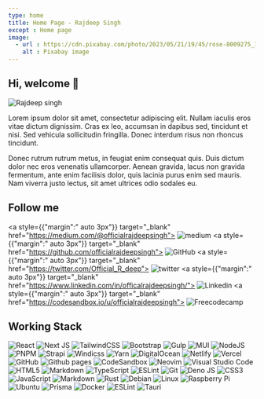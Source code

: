 ```yaml
---
type: home
title: Home Page - Rajdeep Singh
except : Home page
image:
  - url : https://cdn.pixabay.com/photo/2023/05/21/19/45/rose-8009275_1280.jpg
    alt : Pixabay image
---
```


## Hi, welcome 👋

![Rajdeep singh](https://capsule-render.vercel.app/api?type=soft&color=auto&height=400&section=header&text=Build%20and%20Deploy&fontSize=90&animation=fadeIn)

Lorem ipsum dolor sit amet, consectetur adipiscing elit. Nullam iaculis eros vitae dictum dignissim. Cras ex leo, accumsan in dapibus sed, tincidunt et nisi. Sed vehicula sollicitudin fringilla. Donec interdum risus non rhoncus tincidunt. 

Donec rutrum rutrum metus, in feugiat enim consequat quis. Duis dictum dolor nec eros venenatis ullamcorper. Aenean gravida, lacus non gravida fermentum, ante enim facilisis dolor, quis lacinia purus enim sed mauris. Nam viverra justo lectus, sit amet ultrices odio sodales eu.

## Follow me

<Divider mb={20} size="lg" color="indigo" />

<div id="badges">

  <a style={{"margin":" auto 3px"}} target="_blank" href="https://medium.com/@officialrajdeepsingh">
    <img title="Medium" alt="medium" src="https://img.shields.io/badge/Medium-12100E?style=for-the-badge&logo=medium&logoColor=white" alt="LinkedIn Badge"/>
  </a> 
  <a style={{"margin":" auto 3px"}} target="_blank" href="https://github.com/officialrajdeepsingh">
    <img title="GitHub" alt="GitHub"  src="https://img.shields.io/badge/github-%23121011.svg?style=for-the-badge&logo=github&logoColor=white"/>
  </a>
  <a style={{"margin":" auto 3px"}} target="_blank" href="https://twitter.com/Official_R_deep">
    <img title="Twitter" alt="twitter"  src="https://img.shields.io/badge/Twitter-%231DA1F2.svg?style=for-the-badge&logo=Twitter&logoColor=white"/>
  </a>
  <a style={{"margin":" auto 3px"}} target="_blank" href="https://www.linkedin.com/in/officalrajdeepsingh/">
    <img title="Linkedin" alt="Linkedin"  src="https://img.shields.io/badge/linkedin-%230077B5.svg?style=for-the-badge&logo=linkedin&logoColor=white"/>
  </a>
   <a style={{"margin":" auto 3px"}} target="_blank" href="https://codesandbox.io/u/officialrajdeepsingh">
    <img title="Freecodecamp" alt="Freecodecamp"  src="https://img.shields.io/badge/Freecodecamp-%23123.svg?&style=for-the-badge&logo=freecodecamp&logoColor=green"/>
  </a>

</div>

## Working Stack

<Divider mb={20} size="lg" color="green" />

![React](https://img.shields.io/badge/react-%2320232a.svg?style=for-the-badge&logo=react&logoColor=%2361DAFB) 
![Next JS](https://img.shields.io/badge/Next-black?style=for-the-badge&logo=next.js&logoColor=white) 
![TailwindCSS](https://img.shields.io/badge/tailwindcss-%2338B2AC.svg?style=for-the-badge&logo=tailwind-css&logoColor=white) 
![Bootstrap](https://img.shields.io/badge/bootstrap-%23563D7C.svg?style=for-the-badge&logo=bootstrap&logoColor=white)
![Gulp](https://img.shields.io/badge/GULP-%23CF4647.svg?style=for-the-badge&logo=gulp&logoColor=white)
![MUI](https://img.shields.io/badge/MUI-%230081CB.svg?style=for-the-badge&logo=mui&logoColor=white)
![NodeJS](https://img.shields.io/badge/node.js-6DA55F?style=for-the-badge&logo=node.js&logoColor=white)
![PNPM](https://img.shields.io/badge/pnpm-%234a4a4a.svg?style=for-the-badge&logo=pnpm&logoColor=f69220)
![Strapi](https://img.shields.io/badge/strapi-%232E7EEA.svg?style=for-the-badge&logo=strapi&logoColor=white)
![Windicss](https://img.shields.io/badge/windicss-48B0F1.svg?style=for-the-badge&logo=windi-css&logoColor=white)
![Yarn](https://img.shields.io/badge/yarn-%232C8EBB.svg?style=for-the-badge&logo=yarn&logoColor=white)
![DigitalOcean](https://img.shields.io/badge/DigitalOcean-%230167ff.svg?style=for-the-badge&logo=digitalOcean&logoColor=white)
![Netlify](https://img.shields.io/badge/netlify-%23000000.svg?style=for-the-badge&logo=netlify&logoColor=#00C7B7)
![Vercel](https://img.shields.io/badge/vercel-%23000000.svg?style=for-the-badge&logo=vercel&logoColor=white)
![GitHub](https://img.shields.io/badge/github-%23121011.svg?style=for-the-badge&logo=github&logoColor=white)
![Github pages](https://img.shields.io/badge/github%20pages-121013?style=for-the-badge&logo=github&logoColor=white)
![CodeSandbox](https://img.shields.io/badge/Codesandbox-040404?style=for-the-badge&logo=codesandbox&logoColor=DBDBDB)
![Neovim](https://img.shields.io/badge/NeoVim-%2357A143.svg?&style=for-the-badge&logo=neovim&logoColor=white)
![Visual Studio Code](https://img.shields.io/badge/Visual%20Studio%20Code-0078d7.svg?style=for-the-badge&logo=visual-studio-code&logoColor=white)
![HTML5](https://img.shields.io/badge/html5-%23E34F26.svg?style=for-the-badge&logo=html5&logoColor=white)
![Markdown](https://img.shields.io/badge/markdown-%23000000.svg?style=for-the-badge&logo=markdown&logoColor=white)
![TypeScript](https://img.shields.io/badge/typescript-%23007ACC.svg?style=for-the-badge&logo=typescript&logoColor=white)
![ESLint](https://img.shields.io/badge/ESLint-4B3263?style=for-the-badge&logo=eslint&logoColor=white)
![Git](https://img.shields.io/badge/git-%23F05033.svg?style=for-the-badge&logo=git&logoColor=white)
![Deno JS](https://img.shields.io/badge/deno%20js-000000?style=for-the-badge&logo=deno&logoColor=white)
![CSS3](https://img.shields.io/badge/css3-%231572B6.svg?style=for-the-badge&logo=css3&logoColor=white)
![JavaScript](https://img.shields.io/badge/javascript-%23323330.svg?style=for-the-badge&logo=javascript&logoColor=%23F7DF1E)
![Markdown](https://img.shields.io/badge/markdown-%23000000.svg?style=for-the-badge&logo=markdown&logoColor=white)
![Rust](https://img.shields.io/badge/rust-%23000000.svg?style=for-the-badge&logo=rust&logoColor=white)
![Debian](https://img.shields.io/badge/Debian-D70A53?style=for-the-badge&logo=debian&logoColor=white)
![Linux](https://img.shields.io/badge/Linux-FCC624?style=for-the-badge&logo=linux&logoColor=black)
![Raspberry Pi](https://img.shields.io/badge/-RaspberryPi-C51A4A?style=for-the-badge&logo=Raspberry-Pi)
![Ubuntu](https://img.shields.io/badge/Ubuntu-E95420?style=for-the-badge&logo=ubuntu&logoColor=white)
![Prisma](https://img.shields.io/badge/Prisma-3982CE?style=for-the-badge&logo=Prisma&logoColor=white)
![Docker](https://img.shields.io/badge/docker-%230db7ed.svg?style=for-the-badge&logo=docker&logoColor=white)
![ESLint](https://img.shields.io/badge/ESLint-4B3263?style=for-the-badge&logo=eslint&logoColor=white)
![Tauri](https://img.shields.io/badge/tauri-%2324C8DB.svg?style=for-the-badge&logo=tauri&logoColor=%23FFFFFF)
